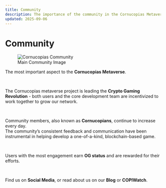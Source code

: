 ```yaml
---
title: Community
description: The importance of the community in the Cornucopias Metaverse.
updated: 2025-09-06
---
```


# Community  

<figure>
  <img src="/images/community/community.avif" alt="Cornucopias Community" />
  <figcaption>Main Community Image</figcaption>
</figure>

The most important aspect to the **Cornucopias Metaverse**.  

</br>

The Cornucopias metaverse project is leading the **Crypto Gaming Revolution** - both users and the core development team are incentivized to work together to grow our network.  

</br>

Community members, also known as **Cornucopians**, continue to increase every day.  
The community’s consistent feedback and communication have been instrumental in helping develop a one-of-a-kind, blockchain-based game.  

</br>

Users with the most engagement earn **OG status** and are rewarded for their efforts.  

</br>

Find us on **Social Media**, or read about us on our **Blog** or **COPIWatch**.  
